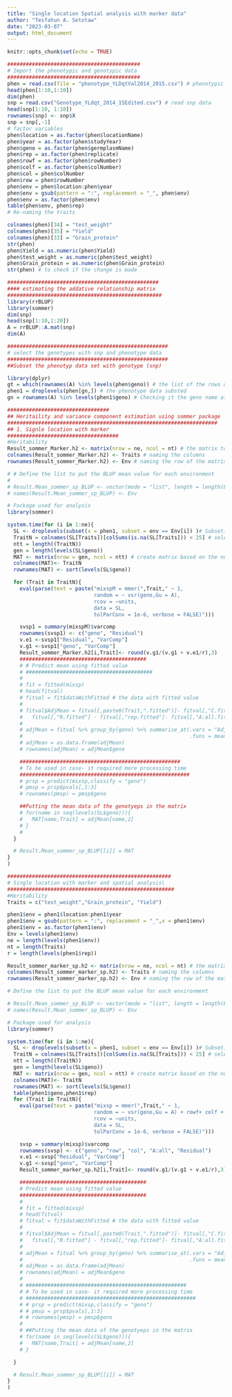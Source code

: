 ```yaml
---
title: "Single location Spatial analysis with marker data"
author: "Tesfahun A. Setotaw"
date: "2023-03-07"
output: html_document
---
```


```r
knitr::opts_chunk$set(echo = TRUE)
```

```r
###########################################
# Import the phenotypic and genotypic data
###########################################
phen = read.csv(file = "phenotype_YLDqtVal2014_2015.csv") # phenotypic data
head(phen[1:10,1:10])
dim(phen)
snp = read.csv("Genotype_YLdqt_2014_15Edited.csv") # read snp data
head(snp[1:10, 1:10])
rownames(snp) <- snp$X
snp = snp[,-1]
# factor variables
phen$location = as.factor(phen$locationName)
phen$year = as.factor(phen$studyYear)
phen$geno = as.factor(phen$germplasmName)
phen$rep = as.factor(phen$replicate)
phen$rowf = as.factor(phen$rowNumber)
phen$colf = as.factor(phen$colNumber)
phen$col = phen$colNumber
phen$row = phen$rowNumber
phen$env = phen$location:phen$year
phen$env = gsub(pattern = ":", replacement = "_", phen$env)
phen$env = as.factor(phen$env)
table(phen$env, phen$rep)
# Re-naming the traits

colnames(phen)[34] = "test_weight"
colnames(phen)[35] = "Yield"
colnames(phen)[33] = "Grain_protein"
str(phen)
phen$Yield = as.numeric(phen$Yield)
phen$test_weight = as.numeric(phen$test_weight)
phen$Grain_protein = as.numeric(phen$Grain_protein)
str(phen) # to check if the change is made
```
```r
#################################################
#### estimating the addative relationship matrix
##################################################
library(rrBLUP)
library(sommer)
dim(snp)
head(snp[1:10,1:20])
A = rrBLUP::A.mat(snp)
dim(A)

####################################################
# select the genotypes with snp and phenotype data
####################################################
##Subset the phenotyp data set with genotype (snp)

library(dplyr)
gt = which(rownames(A) %in% levels(phen$geno)) # the list of the rows of pheno data that has the snp
phen1 = droplevels(phen[gn,]) # the phenotype data substed
gn = rownames(A) %in% levels(phen1$geno) # Checking it the geno name at Amatrix and levels of genotype in the phenotypic data


```

```r
#################################
## Heritaility and variance component estimation using sommer package
####################################################################
## 1. Signle location with marker
####################################
#Heritability
Result_sommer_Marker.h2 <- matrix(nrow = ne, ncol = nt) # the matrix to put the h2
colnames(Result_sommer_Marker.h2) <- Traits # naming the columns
rownames(Result_sommer_Marker.h2) <- Env # naming the row of the matrix

# # Define the list to put the BLUP mean value for each environment
#
# Result.Mean_sommer_sp_BLUP <- vector(mode = "list", length = length(Env)) #length(levels(met.fbn$env)))
# names(Result.Mean_sommer_sp_BLUP) <- Env

# Package used for analysis
library(sommer)

system.time(for (i in 1:ne){
  SL <- droplevels(subset(x = phen1, subset = env == Env[i]) )# Subseting the data for each env
  TraitN = colnames(SL[Traits])[colSums(is.na(SL[Traits])) < 25] # selecting the trait without NA
  ntt = length((TraitN))
  gen = length(levels(SL$geno))
  MAT <- matrix(nrow = gen, ncol = ntt) # create matrix based on the number of traits
  colnames(MAT)<- TraitN
  rownames(MAT) <- sort(levels(SL$geno))

  for (Trait in TraitN){
    eval(parse(text = paste("mixspM = mmer(",Trait," ~ 1,
                            random = ~ vsr(geno,Gu = A),
                            rcov = ~units,
                            data = SL,
                            tolParConv = 1e-6, verbose = FALSE)")))

    svsp1 = summary(mixspM)$varcomp
    rownames(svsp1) <- c("geno", "Residual")
    v.e1 <-svsp1["Residual", "VarComp"]
    v.g1 <-svsp1["geno", "VarComp"]
    Result_sommer_Marker.h2[i,Trait]<- round(v.g1/(v.g1 + v.e1/r),3)
    #########################################
    # # Predict mean using fitted value
    # #########################################
    #
    # fit = fitted(mixsp)
    # head(fitval)
    # fitval = fit$dataWithFitted # the data with fitted value
    #
    # fitval$AdjMean = fitval[,paste0(Trait,".fitted")]- fitval[,"C.fitted"] -
    #   fitval[,"R.fitted"] - fitval[,"rep.fitted"]- fitval[,"A:all.fitted"]
    #
    # adjMean = fitval %>% group_by(geno) %>% summarise_at(.vars = "AdjMean",
    #                                                      .funs = mean)
    # adjMean = as.data.frame(adjMean)
    # rownames(adjMean) = adjMean$geno

    ####################################################
    # To be used in case- it required more processing time
    #######################################################
    # prsp = predict(mixsp,classify = "geno")
    # pmsp = prsp$pvals[,1:3]
    # rownames(pmsp) = pmsp$geno

    ##Putting the mean data of the genotyeps in the matrix
    # for(name in seq(levels(SL$geno))){
    #   MAT[name,Trait] = adjMean[name,2]
    # }
    #
  }

  # Result.Mean_sommer_sp_BLUP[[i]] = MAT
}
)

```

```r
#####################################################
# Single location with marker and spatial analysis\
######################################################
#Heritability
Traits = c("test_weight","Grain_protein", "Yield")

phen1$env = phen1$location:phen1$year
phen1$env = gsub(pattern = ":", replacement = "_",x = phen1$env)
phen1$env = as.factor(phen1$env)
Env = levels(phen1$env)
ne = length(levels(phen1$env))
nt = length(Traits)
r = length(levels(phen1$rep))

Result_sommer_marker_sp.h2 <- matrix(nrow = ne, ncol = nt) # the matrix to put the h2
colnames(Result_sommer_marker_sp.h2) <- Traits # naming the columns
rownames(Result_sommer_marker_sp.h2) <- Env # naming the row of the matrix

# Define the list to put the BLUP mean value for each environment

# Result.Mean_sommer_sp_BLUP <- vector(mode = "list", length = length(Env)) #length(levels(met.fbn$env)))
# names(Result.Mean_sommer_sp_BLUP) <- Env

# Package used for analysis
library(sommer)

system.time(for (i in 1:ne){
  SL <- droplevels(subset(x = phen1, subset = env == Env[i]) )# Subseting the data for each env
  TraitN = colnames(SL[Traits])[colSums(is.na(SL[Traits])) < 25] # selecting the trait without NA
  ntt = length((TraitN))
  gen = length(levels(SL$geno))
  MAT <- matrix(nrow = gen, ncol = ntt) # create matrix based on the number of traits
  colnames(MAT)<- TraitN
  rownames(MAT) <- sort(levels(SL$geno))
  table(phen1$geno,phen1$rep)
  for (Trait in TraitN){
    eval(parse(text = paste("mixsp = mmer(",Trait," ~ 1,
                            random = ~ vsr(geno,Gu = A) + rowf+ colf + spl2Da(col,row),
                            rcov = ~units,
                            data = SL,
                            tolParConv = 1e-6, verbose = FALSE)")))

    svsp = summary(mixsp)$varcomp
    rownames(svsp) <- c("geno", "row", "col", "A:all", "Residual")
    v.e1 <-svsp["Residual", "VarComp"]
    v.g1 <-svsp["geno", "VarComp"]
    Result_sommer_marker_sp.h2[i,Trait]<- round(v.g1/(v.g1 + v.e1/r),3)

    #########################################
    # Predict mean using fitted value
    #########################################
    #
    # fit = fitted(mixsp)
    # head(fitval)
    # fitval = fit$dataWithFitted # the data with fitted value
    #
    # fitval$AdjMean = fitval[,paste0(Trait,".fitted")]- fitval[,"C.fitted"] -
    #   fitval[,"R.fitted"] - fitval[,"rep.fitted"]- fitval[,"A:all.fitted"]
    #
    # adjMean = fitval %>% group_by(geno) %>% summarise_at(.vars = "AdjMean",
    #                                                      .funs = mean)
    # adjMean = as.data.frame(adjMean)
    # rownames(adjMean) = adjMean$geno
    #
    # ####################################################
    # # To be used in case- it required more processing time
    # #######################################################
    # # prsp = predict(mixsp,classify = "geno")
    # # pmsp = prsp$pvals[,1:3]
    # # rownames(pmsp) = pmsp$geno
    #
    # ##Putting the mean data of the genotyeps in the matrix
    # for(name in seq(levels(SL$geno))){
    #   MAT[name,Trait] = adjMean[name,2]
    # }

  }

  # Result.Mean_sommer_sp_BLUP[[i]] = MAT
}
)

```



